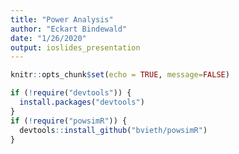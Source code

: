 ```yaml
---
title: "Power Analysis"
author: "Eckart Bindewald"
date: "1/26/2020"
output: ioslides_presentation
---
```


```r
knitr::opts_chunk$set(echo = TRUE, message=FALSE)
```


```r
if (!require("devtools")) {
  install.packages("devtools")
}
if (!require("powsimR")) {
  devtools::install_github("bvieth/powsimR")
}
```
